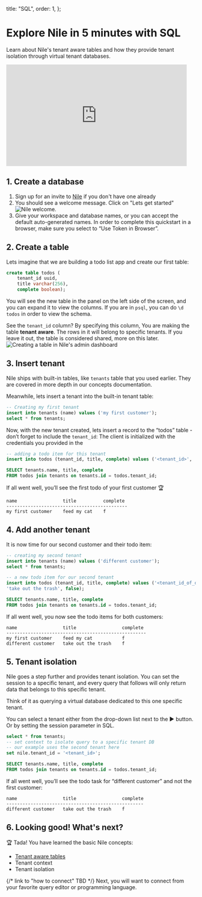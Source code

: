   title: "SQL",
  order: 1,
};

# Explore Nile in 5 minutes with SQL

Learn about Nile's tenant aware tables and how they provide tenant isolation through virtual tenant databases.

<iframe width="480" height="270" src="https://www.youtube.com/embed/RKMXk-9B_2A?si=hWviJDt4_WCnmIRM"  title="YouTube video player" frameborder="0" allow="accelerometer; autoplay; clipboard-write; encrypted-media; gyroscope; picture-in-picture; web-share" allowfullscreen></iframe>

## 1. Create a database

1. Sign up for an invite to [Nile](https://thenile.dev) if you don't have one already
2. You should see a welcome message. Click on "Lets get started"
   ![Nile welcome.](/docs/nile-welcome.png)
3. Give your workspace and database names, or you can accept the default auto-generated names. In order to complete this quickstart in a browser, make sure you select to “Use Token in Browser”.

## 2. Create a table

Lets imagine that we are building a todo list app and create our first table:

```sql
create table todos (
    tenant_id uuid,
    title varchar(256),
    complete boolean);
```

You will see the new table in the panel on the left side of the screen, and you can expand it to view the columns. If you are in `psql`, you can do `\d todos` in order to view the schema.

See the `tenant_id` column? By specifying this column, You are making the table **tenant aware**. The rows in it will belong to specific tenants. If you leave it out, the table is considered shared, more on this later.
![Creating a table in Nile's admin dashboard](/docs/gui-create-table.png)

## 3. Insert tenant

Nile ships with built-in tables, like `tenants` table that you used earlier. They are covered in more depth in our concepts documentation.

Meanwhile, lets insert a tenant into the built-in tenant table:

```sql
-- Creating my first tenant
insert into tenants (name) values ('my first customer');
select * from tenants;
```

Now, with the new tenant created, lets insert a record to the “todos” table - don’t forget to include the `tenant_id`:
The client is initialized with the credentials you provided in the

```sql
-- adding a todo item for this tenant
insert into todos (tenant_id, title, complete) values ('<tenant_id>', 'feed my cat', false);

SELECT tenants.name, title, complete
FROM todos join tenants on tenants.id = todos.tenant_id;
```

If all went well, you’ll see the first todo of your first customer 🏆

```
name                 title          complete
---------------------------------------------
my first customer    feed my cat    f
```

## 4. Add another tenant

It is now time for our second customer and their todo item:

```sql
-- creating my second tenant
insert into tenants (name) values ('different customer');
select * from tenants;
```

```sql
-- a new todo item for our second tenant
insert into todos (tenant_id, title, complete) values ('<tenant_id_of_different_customer>',
'take out the trash', false);

SELECT tenants.name, title, complete
FROM todos join tenants on tenants.id = todos.tenant_id;
```

If all went well, you now see the todo items for both customers:

```
name                 title                 complete
----------------------------------------------------
my first customer    feed my cat           f
different customer   take out the trash    f
```

## 5. Tenant isolation

Nile goes a step further and provides tenant isolation. You can set the session to a specific tenant, and every query that follows will only return data that belongs to this specific tenant.

Think of it as querying a virtual database dedicated to this one specific tenant.

You can select a tenant either from the drop-down list next to the ▶️ button. Or by setting the session parameter in SQL.

```sql
select * from tenants;
-- set context to isolate query to a specific tenant DB
-- our example uses the second tenant here
set nile.tenant_id = '<tenant_id>';

SELECT tenants.name, title, complete
FROM todos join tenants on tenants.id = todos.tenant_id;
```

If all went well, you’ll see the todo task for “different customer” and not the first customer:

```
name                 title                 complete
---------------------------------------------------
different customer   take out the trash    f
```

## 6. Looking good! What's next?

🏆 Tada! You have learned the basic Nile concepts:

- [Tenant aware tables](https://www.notion.so/640f7364152a4941990cf6351b065049?pvs=21)
- Tenant context
- Tenant isolation

{/* link to "how to connect" TBD */}
Next, you will want to connect from your favorite query editor or programming language.
